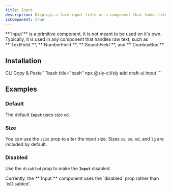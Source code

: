 ```yaml
---
title: Input
description: Displays a form input field or a component that looks like an input field.
isComponent: true
---
```


<Callout type="important">
  **`Input`** is a primitive component, it is not meant to be used on it's own.
  Typically, it is used in any component that handles raw text, such as
  **`TextField`**, **`NumberField`**, **`SearchField`**, and **`ComboxBox`**.
</Callout>

## Installation

<Tabs>
  <TabList aria-label="Preview and Code Tabs">
      <Tab id="cli-install">CLI</Tab>
      <Tab id="manual-install">Copy & Paste</Tab>
  </TabList>
  <TabPanel id="cli-install" className="px-0 [&_pre]:my-0 [&_figure]:my-0">
    ```bash title="bash"
    npx @sly-cli/sly add draft-ui input
    ```
  </TabPanel>
  <TabPanel id="manual-install" className="px-0">
    <ComponentSource src="../../packages/ui/src/input.tsx" />
  </TabPanel>
</Tabs>

## Examples

### Default

The default **`Input`** uses size `md`.

<ComponentExample name="input" story="default" />

### Size

You can use the `size` prop to alter the input size. Sizes `xs`, `sm`, `md`, and `lg` are included by default.

<ComponentExample name="input" story="sizes" />

### Disabled

Use the `disabled` prop to make the **`Input`** disabled.

<Callout type="warning">
  Currently, the **`Input`** component uses the `disabled` prop rather than `isDisabled`.
</Callout>

<ComponentExample name="input" story="disabled" />

